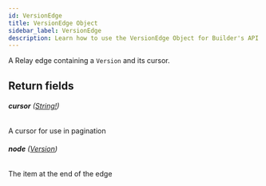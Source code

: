 ```yaml
---
id: VersionEdge
title: VersionEdge Object
sidebar_label: VersionEdge
description: Learn how to use the VersionEdge Object for Builder's API.
---
```


A Relay edge containing a `Version` and its cursor.

## Return fields

###### <b>cursor</b> ([String!](/self-managed/composer/builder/api/schema/scalar/String.mdx))

A cursor for use in pagination

###### <b>node</b> ([Version](/self-managed/composer/builder/api/schema/object/Version.mdx))

The item at the end of the edge
